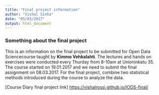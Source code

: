 ```yaml
---
title: "Final project information"
author: "Vishal Sinha"
date: "05/03/2017"
output: html_document
---
```

  
### Something about the final project
  
This is an information on the final project to be submitted for Open Data Sciencecourse taught by **Kimmo Vehkalahti**. The lectures and hands on exercises were conducted every Thurday from 8-10am at Unioninkatu 35. The course started on 19.01.2017 and we need to submit the final assignment on 08.03.2017. For the final project, combine two statistical methods introduced during the course to analyze the data.

[Course Diary final project link]
<https://vishalrossi.github.io/IODS-final/>